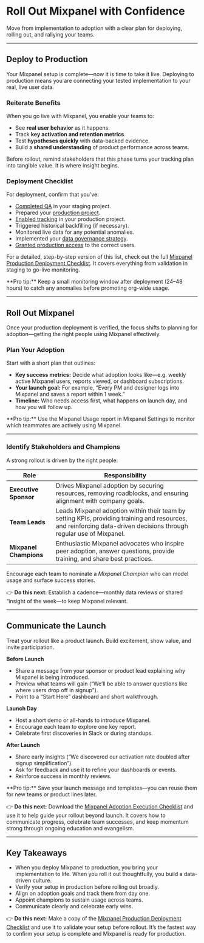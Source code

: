 
# Roll Out Mixpanel with Confidence

Move from implementation to adoption with a clear plan for deploying, rolling out, and rallying your teams.

---

## Deploy to Production
Your Mixpanel setup is complete—now it is time to take it live. Deploying to production means you are connecting your tested implementation to your real, live user data.

### Reiterate Benefits

When you go live with Mixpanel, you enable your teams to:

- See **real user behavior** as it happens.
- Track **key activation and retention metrics**.
- Test **hypotheses quickly** with data-backed evidence.
- Build a **shared understanding** of product performance across teams.

Before rollout, remind stakeholders that this phase turns your tracking plan into tangible value. It is where insight begins.

### Deployment Checklist

For deployment, confirm that you’ve:

- [Completed QA](/guides/guides-by-use-case/ensuring-data-quality) in your staging project.
- Prepared your [production project](/docs/orgs-and-projects/managing-projects#creating-projects).
- [Enabled tracking](/docs/quickstart/capture-events/track-events) in your production project.
- Triggered historical backfilling (if necessary).
- Monitored live data for any potential anomalies.
- Implemented your [data governance strategy](/docs/data-governance).
- [Granted production access](/docs/orgs-and-projects/roles-and-permissions#invite-users) to the correct users.

For a detailed, step-by-step version of this list, check out the full [Mixpanel Production Deployment Checklist](https://docs.google.com/spreadsheets/d/12FJDLLTpOgw-5B4_EoA9coUkp6eM1kKAwr2mAgiNrds/edit?gid=751571839#gid=751571839). It covers everything from validation in staging to go-live monitoring.

<Callout type="info">
    **Pro tip:** Keep a small monitoring window after deployment (24–48 hours) to catch any anomalies before promoting org-wide usage.
</Callout>

---

## Roll Out Mixpanel

Once your production deployment is verified, the focus shifts to planning for adoption—getting the right people using Mixpanel effectively.

### Plan Your Adoption

Start with a short plan that outlines:

- **Key success metrics:** Decide what adoption looks like—e.g. weekly active Mixpanel users, reports viewed, or dashboard subscriptions.
- **Your launch goal:** For example, “Every PM and designer logs into Mixpanel and saves a report within 1 week.”
- **Timeline:** Who needs access first, what happens on launch day, and how you will follow up.

<Callout type="info">
    **Pro tip:** Use the Mixpanel Usage report in Mixpanel Settings to monitor which teammates are actively using Mixpanel.
</Callout>

---

### Identify Stakeholders and Champions

A strong rollout is driven by the right people:

| Role               | Responsibility                                                                                                                                                      |
|--------------------|---------------------------------------------------------------------------------------------------------------------------------------------------------------------|
| **Executive Sponsor**  | Drives Mixpanel adoption by securing resources, removing roadblocks, and ensuring alignment with company goals.                                                     |
| **Team Leads**         | Leads Mixpanel adoption within their team by setting KPIs, providing training and resources, and reinforcing data-driven decisions through regular use of Mixpanel. |
| **Mixpanel Champions** | Enthusiastic Mixpanel advocates who inspire peer adoption, answer questions, provide training, and share best practices.                                            |

Encourage each team to nominate a *Mixpanel Champion* who can model usage and surface success stories.

👉 **Do this next:** Establish a cadence—monthly data reviews or shared “insight of the week—to keep Mixpanel relevant.

---

## Communicate the Launch

Treat your rollout like a product launch. Build excitement, show value, and invite participation.

**Before Launch**

- Share a message from your sponsor or product lead explaining why Mixpanel is being introduced.
- Preview what teams will gain (“We’ll be able to answer questions like where users drop off in signup").
- Point to a “Start Here” dashboard and short walkthrough.

**Launch Day**

- Host a short demo or all-hands to introduce Mixpanel.
- Encourage each team to explore one key report.
- Celebrate first discoveries in Slack or during standups.

**After Launch**

- Share early insights (“We discovered our activation rate doubled after signup simplification”).
- Ask for feedback and use it to refine your dashboards or events.
- Reinforce success in monthly reviews.

<Callout type="info">
    **Pro tip:** Save your launch message and templates—you can reuse them for new teams or product lines later.
</Callout>

👉 **Do this next:** Download the [Mixpanel Adoption Execution Checklist](https://docs.google.com/spreadsheets/d/12FJDLLTpOgw-5B4_EoA9coUkp6eM1kKAwr2mAgiNrds/edit?gid=2005429816#gid=2005429816) and use it to help guide your rollout beyond launch. It covers how to communicate progress, celebrate team successes, and keep momentum strong through ongoing education and evangelism.

---

## Key Takeaways

- When you deploy Mixpanel to production, you bring your implementation to life. When you roll it out thoughtfully, you build a data-driven culture.
- Verify your setup in production before rolling out broadly.
- Align on adoption goals and track them from day one.
- Appoint champions to sustain usage across teams.
- Communicate clearly and celebrate early wins.

👉 **Do this next:** Make a copy of the [Mixpanel Production Deployment Checklist](https://docs.google.com/spreadsheets/d/12FJDLLTpOgw-5B4_EoA9coUkp6eM1kKAwr2mAgiNrds/edit?gid=751571839#gid=751571839) and use it to validate your setup before rollout. It’s the fastest way to confirm your setup is complete and Mixpanel is ready for production.
